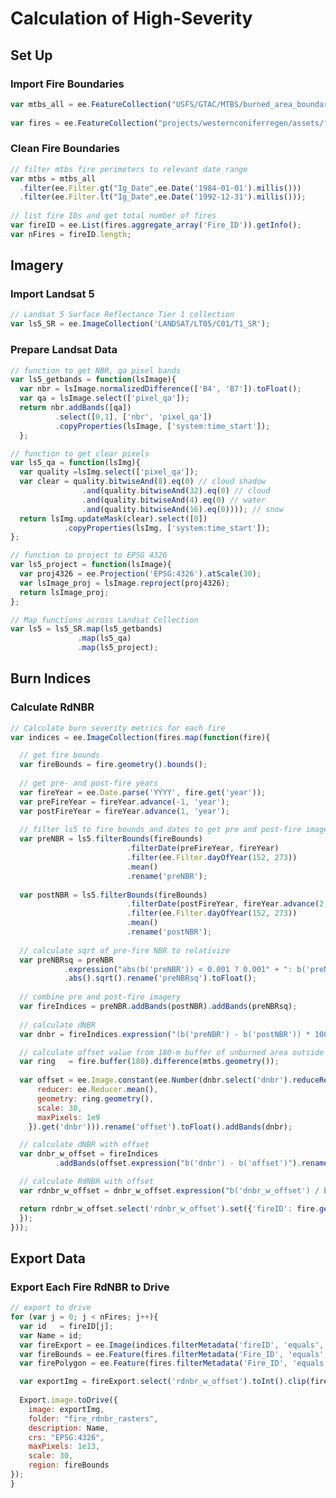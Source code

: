 # Calculation of High-Severity

## Set Up

### Import Fire Boundaries
```js
var mtbs_all = ee.FeatureCollection("USFS/GTAC/MTBS/burned_area_boundaries/v1");
    
var fires = ee.FeatureCollection("projects/westernconiferregen/assets/fires_export");
```

### Clean Fire Boundaries

```js
// filter mtbs fire perimeters to relevant date range
var mtbs = mtbs_all
  .filter(ee.Filter.gt("Ig_Date",ee.Date('1984-01-01').millis()))
  .filter(ee.Filter.lt("Ig_Date",ee.Date('1992-12-31').millis()));
	
// list fire IDs and get total number of fires
var fireID = ee.List(fires.aggregate_array('Fire_ID')).getInfo();
var nFires = fireID.length;
```

## Imagery 

### Import Landsat 5

```js
// Landsat 5 Surface Reflectance Tier 1 collection
var ls5_SR = ee.ImageCollection('LANDSAT/LT05/C01/T1_SR');
```

### Prepare Landsat Data

```js
// function to get NBR, qa pixel bands
var ls5_getbands = function(lsImage){
  var nbr = lsImage.normalizedDifference(['B4', 'B7']).toFloat();
  var qa = lsImage.select(['pixel_qa']);
  return nbr.addBands([qa])
          .select([0,1], ['nbr', 'pixel_qa'])
          .copyProperties(lsImage, ['system:time_start']);
  };

// function to get clear pixels
var ls5_qa = function(lsImg){
  var quality =lsImg.select(['pixel_qa']);
  var clear = quality.bitwiseAnd(8).eq(0) // cloud shadow
                .and(quality.bitwiseAnd(32).eq(0) // cloud
                .and(quality.bitwiseAnd(4).eq(0) // water
                .and(quality.bitwiseAnd(16).eq(0)))); // snow
  return lsImg.updateMask(clear).select([0])                                    
            .copyProperties(lsImg, ['system:time_start']);
};

// function to project to EPSG 4326
var ls5_project = function(lsImage){
  var proj4326 = ee.Projection('EPSG:4326').atScale(30);
  var lsImage_proj = lsImage.reproject(proj4326);
  return lsImage_proj;
};

// Map functions across Landsat Collection
var ls5 = ls5_SR.map(ls5_getbands)
               .map(ls5_qa)
               .map(ls5_project);
```

## Burn Indices

### Calculate RdNBR

```js
// Calculate burn severity metrics for each fire
var indices = ee.ImageCollection(fires.map(function(fire){

  // get fire bounds
  var fireBounds = fire.geometry().bounds();
  
  // get pre- and post-fire years
  var fireYear = ee.Date.parse('YYYY', fire.get('year'));
  var preFireYear = fireYear.advance(-1, 'year'); 
  var postFireYear = fireYear.advance(1, 'year');
  
  // filter ls5 to fire bounds and dates to get pre and post-fire imagery
  var preNBR = ls5.filterBounds(fireBounds)
                          .filterDate(preFireYear, fireYear)
                          .filter(ee.Filter.dayOfYear(152, 273))
                          .mean()
                          .rename('preNBR');
 
  var postNBR = ls5.filterBounds(fireBounds)
                          .filterDate(postFireYear, fireYear.advance(2, 'year'))
                          .filter(ee.Filter.dayOfYear(152, 273))
                          .mean()
                          .rename('postNBR');
  
  // calculate sqrt of pre-fire NBR to relativize
  var preNBRsq = preNBR
            .expression("abs(b('preNBR')) < 0.001 ? 0.001" + ": b('preNBR')")
            .abs().sqrt().rename('preNBRsq').toFloat();
  
  // combine pre and post-fire imagery                       
  var fireIndices = preNBR.addBands(postNBR).addBands(preNBRsq);
  
  // calculate dNBR  
  var dnbr = fireIndices.expression("(b('preNBR') - b('postNBR')) * 1000").rename('dnbr').toFloat();

  // calculate offset value from 180-m buffer of unburned area outside the fire perimeter
  var ring   = fire.buffer(180).difference(mtbs.geometry());
  
  var offset = ee.Image.constant(ee.Number(dnbr.select('dnbr').reduceRegion({
      reducer: ee.Reducer.mean(),
      geometry: ring.geometry(),
      scale: 30,
      maxPixels: 1e9
    }).get('dnbr'))).rename('offset').toFloat().addBands(dnbr);

  // calculate dNBR with offset
  var dnbr_w_offset = fireIndices
          .addBands(offset.expression("b('dnbr') - b('offset')").rename('dnbr_w_offset').toFloat());

  // calculate RdNBR with offset
  var rdnbr_w_offset = dnbr_w_offset.expression("b('dnbr_w_offset') / b('preNBRsq')").rename('rdnbr_w_offset').toFloat();

  return rdnbr_w_offset.select('rdnbr_w_offset').set({'fireID': fire.get('Fire_ID'),'fireYear': fire.get('year')
  }); 
}));
```

## Export Data

### Export Each Fire RdNBR to Drive
```js
// export to drive
for (var j = 0; j < nFires; j++){
  var id   = fireID[j];
  var Name = id;
  var fireExport = ee.Image(indices.filterMetadata('fireID', 'equals', id).first());
  var fireBounds = ee.Feature(fires.filterMetadata('Fire_ID', 'equals', id).first()).geometry().bounds();
  var firePolygon = ee.Feature(fires.filterMetadata('Fire_ID', 'equals', id).first()).geometry();

  var exportImg = fireExport.select('rdnbr_w_offset').toInt().clip(firePolygon);
  
  Export.image.toDrive({
    image: exportImg,
    folder: "fire_rdnbr_rasters",
    description: Name,
    crs: "EPSG:4326",
    maxPixels: 1e13,
    scale: 30,
    region: fireBounds
}); 
}
```

